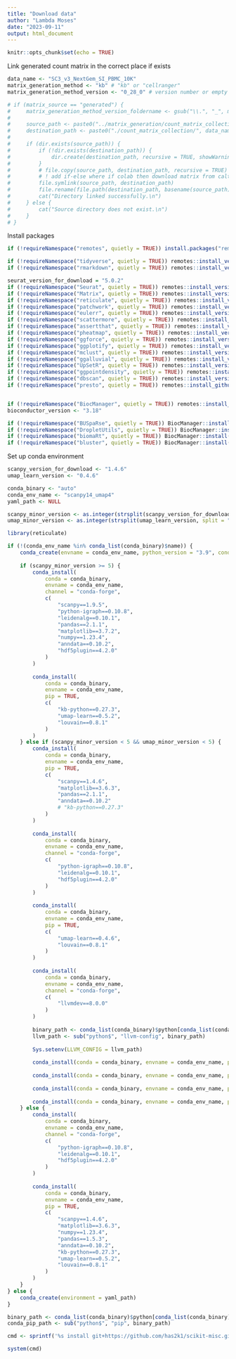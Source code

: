 ```yaml
---
title: "Download data"
author: "Lambda Moses"
date: "2023-09-11"
output: html_document
---
```


```r
knitr::opts_chunk$set(echo = TRUE)
```

Link generated count matrix in the correct place if exists
```r
data_name <- "SC3_v3_NextGem_SI_PBMC_10K"
matrix_generation_method <- "kb" # "kb" or "cellranger"
matrix_generation_method_version <- "0_28_0" # version number or empty string

# if (matrix_source == "generated") {
#     matrix_generation_method_version_foldername <- gsub("\\.", "_", matrix_generation_method_version)
# 
#     source_path <- paste0("../matrix_generation/count_matrix_collection/", data_name, "/", matrix_generation_method, matrix_generation_method_version, "_raw_feature_bc_matrix_collection")
#     destination_path <- paste0("./count_matrix_collection/", data_name)
# 
#     if (dir.exists(source_path)) {
#         if (!dir.exists(destination_path)) {
#             dir.create(destination_path, recursive = TRUE, showWarnings = FALSE)
#         }
#         # file.copy(source_path, destination_path, recursive = TRUE)
#         # ! add if-else where if colab then download matrix from caltech data, else make symlink
#         file.symlink(source_path, destination_path)
#         file.rename(file.path(destination_path, basename(source_path)), file.path(destination_path, paste0(matrix_generation_method, matrix_generation_method_version, "_raw_generated")))
#         cat("Directory linked successfully.\n")
#     } else {
#         cat("Source directory does not exist.\n")
#     }
# }
```

Install packages
```r
if (!requireNamespace("remotes", quietly = TRUE)) install.packages("remotes")

if (!requireNamespace("tidyverse", quietly = TRUE)) remotes::install_version("tidyverse", version = "2.0.0", upgrade = "never")
if (!requireNamespace("rmarkdown", quietly = TRUE)) remotes::install_version("rmarkdown", version = "2.25", upgrade = "never")

seurat_version_for_download = "5.0.2"
if (!requireNamespace("Seurat", quietly = TRUE)) remotes::install_version("Seurat", version = seurat_version_for_download, upgrade = "never")
if (!requireNamespace("Matrix", quietly = TRUE)) remotes::install_version("Matrix", version = "1.6.4", upgrade = "never")
if (!requireNamespace("reticulate", quietly = TRUE)) remotes::install_version("reticulate", version = "1.34.0", upgrade = "never")
if (!requireNamespace("patchwork", quietly = TRUE)) remotes::install_version("patchwork", version = "1.1.3", upgrade = "never")
if (!requireNamespace("eulerr", quietly = TRUE)) remotes::install_version("eulerr", version = "7.0.0", upgrade = "never")
if (!requireNamespace("scattermore", quietly = TRUE)) remotes::install_version("scattermore", version = "1.2", upgrade = "never")
if (!requireNamespace("assertthat", quietly = TRUE)) remotes::install_version("assertthat", version = "0.2.1", upgrade = "never")
if (!requireNamespace("pheatmap", quietly = TRUE)) remotes::install_version("pheatmap", version = "1.0.12", upgrade = "never")
if (!requireNamespace("ggforce", quietly = TRUE)) remotes::install_version("ggforce", version = "0.4.1", upgrade = "never")
if (!requireNamespace("ggplotify", quietly = TRUE)) remotes::install_version("ggplotify", version = "0.1.2", upgrade = "never")
if (!requireNamespace("mclust", quietly = TRUE)) remotes::install_version("mclust", version = "6.0.1", upgrade = "never")
if (!requireNamespace("ggalluvial", quietly = TRUE)) remotes::install_version("ggalluvial", version = "0.12.5", upgrade = "never")
if (!requireNamespace("UpSetR", quietly = TRUE)) remotes::install_version("UpSetR", version = "1.4.0", upgrade = "never")
if (!requireNamespace("ggpointdensity", quietly = TRUE)) remotes::install_version("ggpointdensity", version = "0.1.0", upgrade = "never")
if (!requireNamespace("dbscan", quietly = TRUE)) remotes::install_version("dbscan", version = "1.1.12", upgrade = "never")
if (!requireNamespace("presto", quietly = TRUE)) remotes::install_github("immunogenomics/presto@31dc97f", upgrade = "never")


if (!requireNamespace("BiocManager", quietly = TRUE)) remotes::install_version("BiocManager", version = "1.30.22", upgrade = "never")
bioconductor_version <- "3.18"

if (!requireNamespace("BUSpaRse", quietly = TRUE)) BiocManager::install("BUSpaRse", version = bioconductor_version, update = FALSE)
if (!requireNamespace("DropletUtils", quietly = TRUE)) BiocManager::install("DropletUtils", version = bioconductor_version, update = FALSE)
if (!requireNamespace("biomaRt", quietly = TRUE)) BiocManager::install("biomaRt", version = bioconductor_version, update = FALSE)
if (!requireNamespace("bluster", quietly = TRUE)) BiocManager::install("bluster", version = bioconductor_version, update = FALSE)
```

Set up conda environment
```r
scanpy_version_for_download <- "1.4.6"
umap_learn_version <- "0.4.6"

conda_binary <- "auto"
conda_env_name <- "scanpy14_umap4"
yaml_path <- NULL
```

```r
scanpy_minor_version <- as.integer(strsplit(scanpy_version_for_download, split = "\\.")[[1]][2])
umap_minor_version <- as.integer(strsplit(umap_learn_version, split = "\\.")[[1]][2])

library(reticulate)

if (!(conda_env_name %in% conda_list(conda_binary)$name)) {
    conda_create(envname = conda_env_name, python_version = "3.9", conda = conda_binary)
    
    if (scanpy_minor_version >= 5) {
        conda_install(
            conda = conda_binary,
            envname = conda_env_name,
            channel = "conda-forge",
            c(
                "scanpy==1.9.5",
                "python-igraph==0.10.8",
                "leidenalg==0.10.1",
                "pandas==2.1.1",
                "matplotlib==3.7.2",
                "numpy==1.23.4",
                "anndata==0.10.2",
                "hdf5plugin==4.2.0"
            )
        )
    
        conda_install(
            conda = conda_binary,
            envname = conda_env_name,
            pip = TRUE,
            c(
                "kb-python==0.27.3",
                "umap-learn==0.5.2",
                "louvain==0.8.1"
            )
        )
    } else if (scanpy_minor_version < 5 && umap_minor_version < 5) {
        conda_install(
            conda = conda_binary,
            envname = conda_env_name,
            pip = TRUE,
            c(
                "scanpy==1.4.6",
                "matplotlib==3.6.3",
                "pandas==2.1.1",
                "anndata==0.10.2"
                # "kb-python==0.27.3"
            )
        )
        
        conda_install(
            conda = conda_binary,
            envname = conda_env_name,
            channel = "conda-forge",
            c(
                "python-igraph==0.10.8",
                "leidenalg==0.10.1",
                "hdf5plugin==4.2.0"
            )
        )
        
        conda_install(
            conda = conda_binary,
            envname = conda_env_name,
            pip = TRUE,
            c(
                "umap-learn==0.4.6",
                "louvain==0.8.1"
            )
        )
        
        conda_install(
            conda = conda_binary,
            envname = conda_env_name,
            channel = "conda-forge",
            c(
                "llvmdev==8.0.0"
            )
        )
        
        binary_path <- conda_list(conda_binary)$python[conda_list(conda_binary)$name == conda_env_name]
        llvm_path <- sub("python$", "llvm-config", binary_path)
        
        Sys.setenv(LLVM_CONFIG = llvm_path)
        
        conda_install(conda = conda_binary, envname = conda_env_name, pip = TRUE, "numba==0.49.1")
        
        conda_install(conda = conda_binary, envname = conda_env_name, pip = TRUE, "pynndescent==0.4.7")
        
        conda_install(conda = conda_binary, envname = conda_env_name, pip = TRUE, "numpy==1.23.0")
        
        conda_install(conda = conda_binary, envname = conda_env_name, pip = TRUE, "pandas==1.5.3")
    } else {
        conda_install(
            conda = conda_binary,
            envname = conda_env_name,
            channel = "conda-forge",
            c(
                "python-igraph==0.10.8",
                "leidenalg==0.10.1",
                "hdf5plugin==4.2.0"
            )
        )
        
        conda_install(
            conda = conda_binary,
            envname = conda_env_name,
            pip = TRUE,
            c(
                "scanpy==1.4.6",
                "matplotlib==3.6.3",
                "numpy==1.23.4",
                "pandas==1.5.3",
                "anndata==0.10.2",
                "kb-python==0.27.3",
                "umap-learn==0.5.2",
                "louvain==0.8.1"
            )
        )
    }
} else {
    conda_create(environment = yaml_path)
}

binary_path <- conda_list(conda_binary)$python[conda_list(conda_binary)$name == conda_env_name]
conda_pip_path <- sub("python$", "pip", binary_path)

cmd <- sprintf('%s install git+https://github.com/has2k1/scikit-misc.git@269f61e', conda_pip_path)

system(cmd)
```
